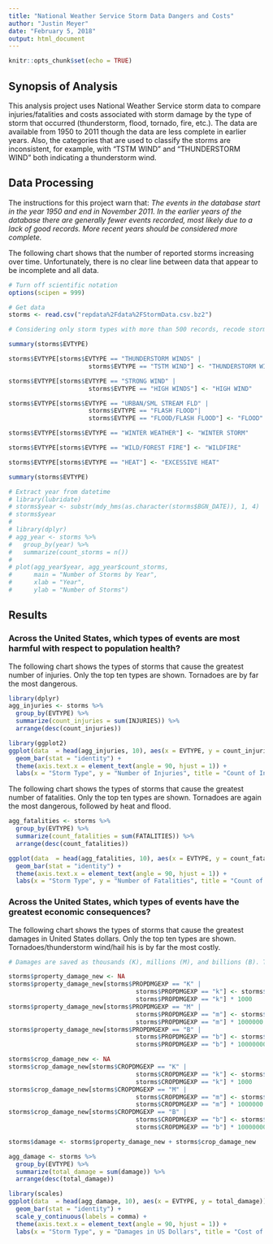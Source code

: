 ```yaml
---
title: "National Weather Service Storm Data Dangers and Costs"
author: "Justin Meyer"
date: "February 5, 2018"
output: html_document
---
```


```r
knitr::opts_chunk$set(echo = TRUE)
```

## Synopsis of Analysis

This analysis project uses National Weather Service storm data to compare injuries/fatalities and costs associated with storm damage by the type of storm that occurred (thunderstorm, flood, tornado, fire, etc.). The data are available from 1950 to 2011 though the data are less complete in earlier years. Also, the categories that are used to classify the storms are inconsistent, for example, with "TSTM WIND" and "THUNDERSTORM WIND" both indicating a thunderstorm wind.

## Data Processing

The instructions for this project warn that:
*The events in the database start in the year 1950 and end in November 2011. In the earlier years of the database there are generally fewer events recorded, most likely due to a lack of good records. More recent years should be considered more complete.*

The following chart shows that the number of reported storms increasing over time. Unfortunately, there is no clear line between data that appear to be incomplete and all data.



```r

# Turn off scientific notation
options(scipen = 999)

# Get data
storms <- read.csv("repdata%2Fdata%2FStormData.csv.bz2")

# Considering only storm types with more than 500 records, recode storm types that appear to be the same into the most common type.

summary(storms$EVTYPE)

storms$EVTYPE[storms$EVTYPE == "THUNDERSTORM WINDS" |
                      storms$EVTYPE == "TSTM WIND"] <- "THUNDERSTORM WIND"

storms$EVTYPE[storms$EVTYPE == "STRONG WIND" |
                      storms$EVTYPE == "HIGH WINDS"] <- "HIGH WIND"

storms$EVTYPE[storms$EVTYPE == "URBAN/SML STREAM FLD" |
                      storms$EVTYPE == "FLASH FLOOD"|
                      storms$EVTYPE == "FLOOD/FLASH FLOOD"] <- "FLOOD"

storms$EVTYPE[storms$EVTYPE == "WINTER WEATHER"] <- "WINTER STORM"

storms$EVTYPE[storms$EVTYPE == "WILD/FOREST FIRE"] <- "WILDFIRE"

storms$EVTYPE[storms$EVTYPE == "HEAT"] <- "EXCESSIVE HEAT"

summary(storms$EVTYPE)

# Extract year from datetime
# library(lubridate)
# storms$year <- substr(mdy_hms(as.character(storms$BGN_DATE)), 1, 4)
# storms$year
# 
# library(dplyr)
# agg_year <- storms %>%
#   group_by(year) %>%
#   summarize(count_storms = n())
# 
# plot(agg_year$year, agg_year$count_storms,
#      main = "Number of Storms by Year",
#      xlab = "Year",
#      ylab = "Number of Storms")

```

## Results

### Across the United States, which types of events are most harmful with respect to population health?

The following chart shows the types of storms that cause the greatest number of injuries. Only the top ten types are shown. Tornadoes are by far the most dangerous.

```r

library(dplyr)
agg_injuries <- storms %>%
  group_by(EVTYPE) %>%
  summarize(count_injuries = sum(INJURIES)) %>%
  arrange(desc(count_injuries))

library(ggplot2)
ggplot(data  = head(agg_injuries, 10), aes(x = EVTYPE, y = count_injuries)) +
  geom_bar(stat = "identity") + 
  theme(axis.text.x = element_text(angle = 90, hjust = 1)) +
  labs(x = "Storm Type", y = "Number of Injuries", title = "Count of Injuries by Storm Type")

```

The following chart shows the types of storms that cause the greatest number of fatalities. Only the top ten types are shown. Tornadoes are again the most dangerous, followed by heat and flood.

```r

agg_fatalities <- storms %>%
  group_by(EVTYPE) %>%
  summarize(count_fatalities = sum(FATALITIES)) %>%
  arrange(desc(count_fatalities))

ggplot(data  = head(agg_fatalities, 10), aes(x = EVTYPE, y = count_fatalities)) +
  geom_bar(stat = "identity") + 
  theme(axis.text.x = element_text(angle = 90, hjust = 1)) +
  labs(x = "Storm Type", y = "Number of Fatalities", title = "Count of Fatalities by Storm Type")

```

### Across the United States, which types of events have the greatest economic consequences?

The following chart shows the types of storms that cause the greatest damages in United States dollars. Only the top ten types are shown. Tornadoes/thunderstorm wind/hail his is by far the most costly.
```r

# Damages are saved as thousands (K), millions (M), and billions (B). To put these all on the same scale, multiply values.

storms$property_damage_new <- NA
storms$property_damage_new[storms$PROPDMGEXP == "K" |
                                   storms$PROPDMGEXP == "k"] <- storms$PROPDMG[storms$PROPDMGEXP == "K" |
                                   storms$PROPDMGEXP == "k"] * 1000
storms$property_damage_new[storms$PROPDMGEXP == "M" |
                                   storms$PROPDMGEXP == "m"] <- storms$PROPDMG[storms$PROPDMGEXP == "M" |
                                   storms$PROPDMGEXP == "m"] * 1000000
storms$property_damage_new[storms$PROPDMGEXP == "B" |
                                   storms$PROPDMGEXP == "b"] <- storms$PROPDMG[storms$PROPDMGEXP == "B" |
                                   storms$PROPDMGEXP == "b"] * 1000000000

storms$crop_damage_new <- NA
storms$crop_damage_new[storms$CROPDMGEXP == "K" |
                                   storms$CROPDMGEXP == "k"] <- storms$CROPDMG[storms$CROPDMGEXP == "K" |
                                   storms$CROPDMGEXP == "k"] * 1000
storms$crop_damage_new[storms$CROPDMGEXP == "M" |
                                   storms$CROPDMGEXP == "m"] <- storms$CROPDMG[storms$CROPDMGEXP == "M" |
                                   storms$CROPDMGEXP == "m"] * 1000000
storms$crop_damage_new[storms$CROPDMGEXP == "B" |
                                   storms$CROPDMGEXP == "b"] <- storms$CROPDMG[storms$CROPDMGEXP == "B" |
                                   storms$CROPDMGEXP == "b"] * 1000000000

storms$damage <- storms$property_damage_new + storms$crop_damage_new

agg_damage <- storms %>%
  group_by(EVTYPE) %>%
  summarize(total_damage = sum(damage)) %>%
  arrange(desc(total_damage))

library(scales)
ggplot(data  = head(agg_damage, 10), aes(x = EVTYPE, y = total_damage)) +
  geom_bar(stat = "identity") +
  scale_y_continuous(labels = comma) +
  theme(axis.text.x = element_text(angle = 90, hjust = 1)) +
  labs(x = "Storm Type", y = "Damages in US Dollars", title = "Cost of Damages by Storm Type")

```